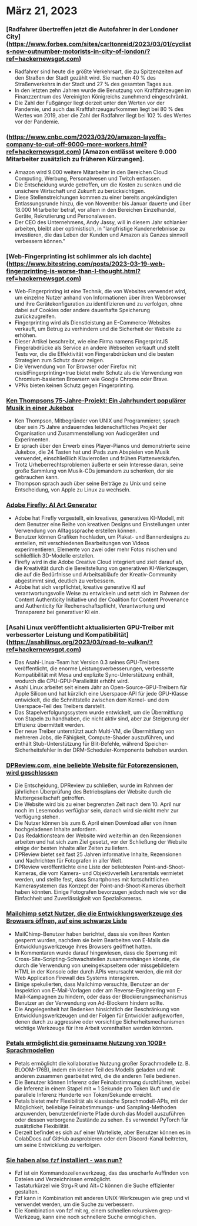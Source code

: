 
<Steps>

# März 21, 2023

### [Radfahrer übertreffen jetzt die Autofahrer in der Londoner City] (https://www.forbes.com/sites/carltonreid/2023/03/01/cyclists-now-outnumber-motorists-in-city-of-london/?ref=hackernewsgpt.com)

- Radfahrer sind heute die größte Verkehrsart, die zu Spitzenzeiten auf den Straßen der Stadt gezählt wird. Sie machen 40 % des Straßenverkehrs in der Stadt und 27 % des gesamten Tages aus.
- In den letzten zehn Jahren wurde die Benutzung von Kraftfahrzeugen im Finanzzentrum des Vereinigten Königreichs zunehmend eingeschränkt.
- Die Zahl der Fußgänger liegt derzeit unter den Werten vor der Pandemie, und auch das Kraftfahrzeugaufkommen liegt bei 80 % des Wertes von 2019, aber die Zahl der Radfahrer liegt bei 102 % des Wertes vor der Pandemie.

### (https://www.cnbc.com/2023/03/20/amazon-layoffs-company-to-cut-off-9000-more-workers.html?ref=hackernewsgpt.com) [Amazon entlässt weitere 9.000 Mitarbeiter zusätzlich zu früheren Kürzungen].

- Amazon wird 9.000 weitere Mitarbeiter in den Bereichen Cloud Computing, Werbung, Personalwesen und Twitch entlassen.
- Die Entscheidung wurde getroffen, um die Kosten zu senken und die unsichere Wirtschaft und Zukunft zu berücksichtigen.
- Diese Stellenstreichungen kommen zu einer bereits angekündigten Entlassungsrunde hinzu, die von November bis Januar dauerte und über 18.000 Mitarbeiter betraf, vor allem in den Bereichen Einzelhandel, Geräte, Rekrutierung und Personalwesen.
- Der CEO des Unternehmens, Andy Jassy, will in diesem Jahr schlanker arbeiten, bleibt aber optimistisch, in "langfristige Kundenerlebnisse zu investieren, die das Leben der Kunden und Amazon als Ganzes sinnvoll verbessern können."

### [Web-Fingerprinting ist schlimmer als ich dachte] (https://www.bitestring.com/posts/2023-03-19-web-fingerprinting-is-worse-than-I-thought.html?ref=hackernewsgpt.com)

- Web-Fingerprinting ist eine Technik, die von Websites verwendet wird, um einzelne Nutzer anhand von Informationen über ihren Webbrowser und ihre Gerätekonfiguration zu identifizieren und zu verfolgen, ohne dabei auf Cookies oder andere dauerhafte Speicherung zurückzugreifen.
- Fingerprinting wird als Dienstleistung an E-Commerce-Websites verkauft, um Betrug zu verhindern und die Sicherheit der Website zu erhöhen.
- Dieser Artikel beschreibt, wie eine Firma namens FingerprintJS Fingerabdrücke als Service an andere Webseiten verkauft und stellt Tests vor, die die Effektivität von Fingerabdrücken und die besten Strategien zum Schutz davor zeigen.
- Die Verwendung von Tor Browser oder Firefox mit resistFingerprinting=true bietet mehr Schutz als die Verwendung von Chromium-basierten Browsern wie Google Chrome oder Brave.
- VPNs bieten keinen Schutz gegen Fingerprinting.

### [Ken Thompsons 75-Jahre-Projekt: Ein Jahrhundert populärer Musik in einer Jukebox](https://www.youtube.com/watch?v=kaandEt_pKw&ref=hackernewsgpt.com)

- Ken Thompson, Mitbegründer von UNIX und Programmierer, sprach über sein 75 Jahre andauerndes leidenschaftliches Projekt der Organisation und Zusammenstellung von Audiogeräten und Experimenten.
- Er sprach über den Erwerb eines Player-Pianos und demonstrierte seine Jukebox, die 24 Tasten hat und iPads zum Abspielen von Musik verwendet, einschließlich Klavierrollen und frühen Plattenverkäufen.
- Trotz Urheberrechtsproblemen äußerte er sein Interesse daran, seine große Sammlung von Musik-CDs jemandem zu schenken, der sie gebrauchen kann.
- Thompson sprach auch über seine Beiträge zu Unix und seine Entscheidung, von Apple zu Linux zu wechseln.

### [Adobe Firefly: AI Art Generator](https://www.adobe.com/sensei/generative-ai/firefly.html?ref=hackernewsgpt.com)

- Adobe hat Firefly vorgestellt, ein kreatives, generatives KI-Modell, mit dem Benutzer eine Reihe von kreativen Designs und Einstellungen unter Verwendung von Alltagssprache erstellen können.
- Benutzer können Grafiken hochladen, um Plakat- und Bannerdesigns zu erstellen, mit verschiedenen Bearbeitungen von Videos experimentieren, Elemente von zwei oder mehr Fotos mischen und schließlich 3D-Modelle erstellen.
- Firefly wird in die Adobe Creative Cloud integriert und zielt darauf ab, die Kreativität durch die Bereitstellung von generativen KI-Werkzeugen, die auf die Bedürfnisse und Arbeitsabläufe der Kreativ-Community abgestimmt sind, deutlich zu verbessern.
- Adobe hat sich verpflichtet, kreative generative KI auf verantwortungsvolle Weise zu entwickeln und setzt sich im Rahmen der Content Authenticity Initiative und der Coalition for Content Provenance and Authenticity für Rechenschaftspflicht, Verantwortung und Transparenz bei generativer KI ein.

### [Asahi Linux veröffentlicht aktualisierten GPU-Treiber mit verbesserter Leistung und Kompatibilität] (https://asahilinux.org/2023/03/road-to-vulkan/?ref=hackernewsgpt.com)

- Das Asahi-Linux-Team hat Version 0.3 seines GPU-Treibers veröffentlicht, die enorme Leistungsverbesserungen, verbesserte Kompatibilität mit Mesa und explizite Sync-Unterstützung enthält, wodurch die CPU-GPU-Parallelität erhöht wird.
- Asahi Linux arbeitet seit einem Jahr an Open-Source-GPU-Treibern für Apple Silicon und hat kürzlich eine Userspace-API für jede GPU-Klasse entwickelt, die die Schnittstelle zwischen dem Kernel- und dem Userspace-Teil des Treibers darstellt.
- Das Stapelverfolgungssystem wurde entwickelt, um die Übermittlung von Stapeln zu handhaben, die nicht aktiv sind, aber zur Steigerung der Effizienz übermittelt werden.
- Der neue Treiber unterstützt auch Multi-VM, die Übermittlung von mehreren Jobs, die Fähigkeit, Compute-Shader auszuführen, und enthält Stub-Unterstützung für Blit-Befehle, während Speicher-Sicherheitsfehler in der DRM-Scheduler-Komponente behoben wurden.

### [DPReview.com, eine beliebte Website für Fotorezensionen, wird geschlossen](https://www.dpreview.com/news/5901145460/dpreview-com-to-close?ref=hackernewsgpt.com)

- Die Entscheidung, DPReview zu schließen, wurde im Rahmen der jährlichen Überprüfung des Betriebsplans der Website durch die Muttergesellschaft getroffen.
- Die Website wird bis zu einer begrenzten Zeit nach dem 10. April nur noch im Lesemodus verfügbar sein, danach wird sie nicht mehr zur Verfügung stehen.
- Die Nutzer können bis zum 6. April einen Download aller von ihnen hochgeladenen Inhalte anfordern.
- Das Redaktionsteam der Website wird weiterhin an den Rezensionen arbeiten und hat sich zum Ziel gesetzt, vor der Schließung der Website einige der besten Inhalte aller Zeiten zu liefern.
- DPReview bietet seit fast 25 Jahren informative Inhalte, Rezensionen und Nachrichten für Fotografen in aller Welt.
- DPReview veröffentlichte eine Liste der beliebtesten Point-and-Shoot-Kameras, die vom Kamera- und Objektivverleih Lensrentals vermietet werden, und stellte fest, dass Smartphones mit fortschrittlichen Kamerasystemen das Konzept der Point-and-Shoot-Kameras überholt haben könnten. Einige Fotografen bevorzugen jedoch nach wie vor die Einfachheit und Zuverlässigkeit von Spezialkameras.

### [Mailchimp setzt Nutzer, die die Entwicklungswerkzeuge des Browsers öffnen, auf eine schwarze Liste](http://news.ycombinator.com/item?id=35235732&ref=hackernewsgpt.com)

- MailChimp-Benutzer haben berichtet, dass sie von ihren Konten gesperrt wurden, nachdem sie beim Bearbeiten von E-Mails die Entwicklungswerkzeuge ihres Browsers geöffnet hatten.
- In Kommentaren wurde darauf hingewiesen, dass die Sperrung mit Cross-Site-Scripting-Schwachstellen zusammenhängen könnte, die durch die Verwendung von uneingekapseltem oder missgebildetem HTML in der Konsole oder durch APIs verursacht werden, die mit der Web Application Firewall des Systems interagieren.
- Einige spekulierten, dass Mailchimp versuchte, Benutzer an der Inspektion von E-Mail-Vorlagen oder am Reverse-Engineering von E-Mail-Kampagnen zu hindern, oder dass der Blockierungsmechanismus Benutzer an der Verwendung von Ad-Blockern hindern sollte.
- Die Angelegenheit hat Bedenken hinsichtlich der Beschränkung von Entwicklungswerkzeugen und der Folgen für Entwickler aufgeworfen, denen durch zu aggressive oder vorsichtige Sicherheitsmechanismen wichtige Werkzeuge für ihre Arbeit vorenthalten werden könnten.

### [Petals ermöglicht die gemeinsame Nutzung von 100B+ Sprachmodellen](https://petals.ml/?ref=hackernewsgpt.com)

- Petals ermöglicht die kollaborative Nutzung großer Sprachmodelle (z. B. BLOOM-176B), indem ein kleiner Teil des Modells geladen und mit anderen zusammen gearbeitet wird, die die anderen Teile bedienen.
- Die Benutzer können Inferenz oder Feinabstimmung durchführen, wobei die Inferenz in einem Stapel mit ≈ 1 Sekunde pro Token läuft und die parallele Inferenz Hunderte von Token/Sekunde erreicht.
- Petals bietet mehr Flexibilität als klassische Sprachmodell-APIs, mit der Möglichkeit, beliebige Feinabstimmungs- und Sampling-Methoden anzuwenden, benutzerdefinierte Pfade durch das Modell auszuführen oder dessen verborgene Zustände zu sehen. Es verwendet PyTorch für zusätzliche Flexibilität.
- Derzeit befindet es sich auf einer Warteliste, aber Benutzer können es in ColabDocs auf GitHub ausprobieren oder dem Discord-Kanal beitreten, um seine Entwicklung zu verfolgen.

### [Sie haben also `fzf` installiert - was nun?](https://andrew-quinn.me/fzf/?ref=hackernewsgpt.com)

- Fzf ist ein Kommandozeilenwerkzeug, das das unscharfe Auffinden von Dateien und Verzeichnissen ermöglicht.
- Tastaturkürzel wie Strg+R und Alt+C können die Suche effizienter gestalten.
- Fzf kann in Kombination mit anderen UNIX-Werkzeugen wie grep und vi verwendet werden, um die Suche zu verbessern.
- Die Kombination von fzf mit rg, einem schnellen rekursiven grep-Werkzeug, kann eine noch schnellere Suche ermöglichen.

</Steps>
